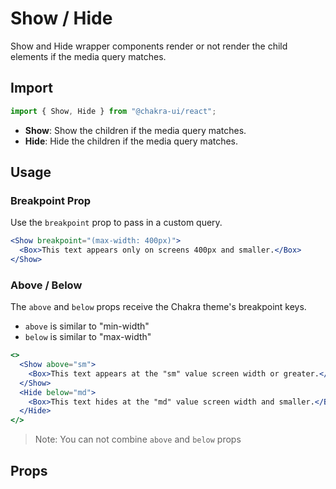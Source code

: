 # Show / Hide

Show and Hide wrapper components render or not render the child elements if
the media query matches.

## Import

```js
import { Show, Hide } from "@chakra-ui/react";
```

- **Show**: Show the children if the media query matches.
- **Hide**: Hide the children if the media query matches.

## Usage

### Breakpoint Prop

Use the `breakpoint` prop to pass in a custom query.

```jsx
<Show breakpoint="(max-width: 400px)">
  <Box>This text appears only on screens 400px and smaller.</Box>
</Show>
```

### Above / Below

The `above` and `below` props receive the Chakra theme's breakpoint keys.

- `above` is similar to "min-width"
- `below` is similar to "max-width"

```jsx
<>
  <Show above="sm">
    <Box>This text appears at the "sm" value screen width or greater.</Box>
  </Show>
  <Hide below="md">
    <Box>This text hides at the "md" value screen width and smaller.</Box>
  </Hide>
</>
```

> Note: You can not combine `above` and `below` props

## Props

<PropsTable of="Show" />
